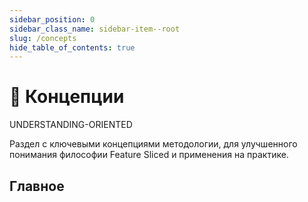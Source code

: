 ```yaml
---
sidebar_position: 0
sidebar_class_name: sidebar-item--root
slug: /concepts
hide_table_of_contents: true
---
```


# 🧩 Концепции

<span class="badge badge--warning margin-bottom--md">UNDERSTANDING-ORIENTED</span>

<p class="summary">
Раздел с ключевыми концепциями методологии, для улучшенного понимания философии Feature Sliced и применения на практике.
</p>

## Главное


<Row 
    title="Разбиение приложения" 
    description="Использование слоисто-слайсовой структуры при декомпозиции логики"
    to="/docs/concepts/app-splitting"
    Icon={BlockOutlined}
/>
<Row 
    title="Public API" 
    description="Практики по проектированию устойчивых и удобных для интеграции модулей"
    to="/docs/concepts/public-api"
    Icon={ApiOutlined}
/>
<Row 
    title="Кросс-коммуникация" 
    description="Правила масштабируемого и эффективного взаимодействия модулей"
    to="/docs/concepts/cross-communitcation"
    Icon={ApartmentOutlined}
/>
